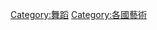 {{Categories by country|nocat}}
{{Commonscat|Dance by country}}

[[Category:舞蹈|Category:舞蹈]]
[[Category:各國藝術|Category:各國藝術]]